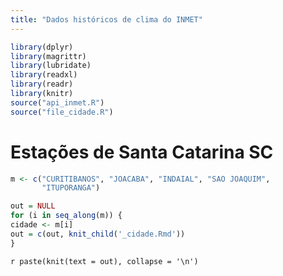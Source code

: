 ```yaml
---
title: "Dados históricos de clima do INMET"
---
```


```r
library(dplyr)
library(magrittr)
library(lubridate)
library(readxl)
library(readr)
library(knitr)
source("api_inmet.R")
source("file_cidade.R")
```



# Estações de Santa Catarina SC

```r

m <- c("CURITIBANOS", "JOACABA", "INDAIAL", "SAO JOAQUIM",
       "ITUPORANGA")

out = NULL
for (i in seq_along(m)) {
cidade <- m[i]
out = c(out, knit_child('_cidade.Rmd'))
}

```

`r paste(knit(text = out), collapse = '\n')`

